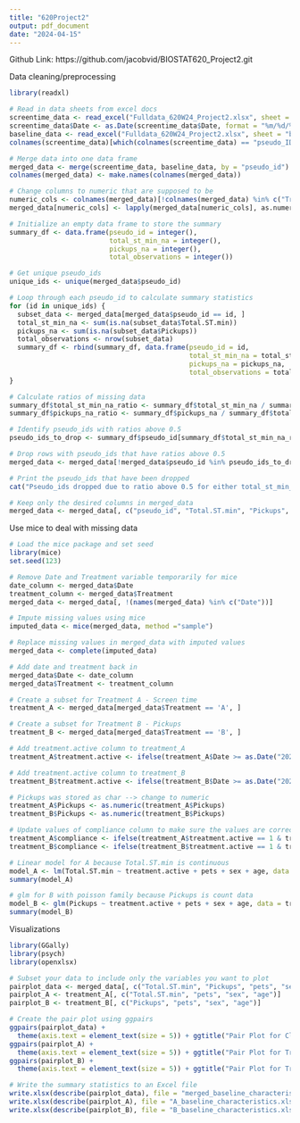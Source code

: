 ```yaml
---
title: "620Project2"
output: pdf_document
date: "2024-04-15"
---
```


Github Link: https://github.com/jacobvid/BIOSTAT620_Project2.git


Data cleaning/preprocessing
```r
library(readxl)

# Read in data sheets from excel docs
screentime_data <- read_excel("Fulldata_620W24_Project2.xlsx", sheet = "screentime")
screentime_data$Date <- as.Date(screentime_data$Date, format = "%m/%d/%Y")
baseline_data <- read_excel("Fulldata_620W24_Project2.xlsx", sheet = "baseline")
colnames(screentime_data)[which(colnames(screentime_data) == "pseudo_ID")] <- "pseudo_id"

# Merge data into one data frame
merged_data <- merge(screentime_data, baseline_data, by = "pseudo_id")
colnames(merged_data) <- make.names(colnames(merged_data))

# Change columns to numeric that are supposed to be
numeric_cols <- colnames(merged_data)[!colnames(merged_data) %in% c("Treatment", "Total.ST", "Social.ST", "team", "Date", "Day")]
merged_data[numeric_cols] <- lapply(merged_data[numeric_cols], as.numeric)

# Initialize an empty data frame to store the summary
summary_df <- data.frame(pseudo_id = integer(),
                         total_st_min_na = integer(),
                         pickups_na = integer(),
                         total_observations = integer())

# Get unique pseudo_ids
unique_ids <- unique(merged_data$pseudo_id)

# Loop through each pseudo_id to calculate summary statistics
for (id in unique_ids) {
  subset_data <- merged_data[merged_data$pseudo_id == id, ]
  total_st_min_na <- sum(is.na(subset_data$Total.ST.min))
  pickups_na <- sum(is.na(subset_data$Pickups))
  total_observations <- nrow(subset_data)
  summary_df <- rbind(summary_df, data.frame(pseudo_id = id,
                                             total_st_min_na = total_st_min_na,
                                             pickups_na = pickups_na,
                                             total_observations = total_observations))
}

# Calculate ratios of missing data
summary_df$total_st_min_na_ratio <- summary_df$total_st_min_na / summary_df$total_observations
summary_df$pickups_na_ratio <- summary_df$pickups_na / summary_df$total_observations

# Identify pseudo_ids with ratios above 0.5
pseudo_ids_to_drop <- summary_df$pseudo_id[summary_df$total_st_min_na_ratio > 0.5 | summary_df$pickups_na_ratio > 0.5]

# Drop rows with pseudo_ids that have ratios above 0.5
merged_data <- merged_data[!merged_data$pseudo_id %in% pseudo_ids_to_drop, ]

# Print the pseudo_ids that have been dropped
cat("Pseudo_ids dropped due to ratio above 0.5 for either total_st_min_na or pickups_na:\n", paste(pseudo_ids_to_drop, collapse = ", "))

# Keep only the desired columns in merged_data
merged_data <- merged_data[, c("pseudo_id", "Total.ST.min", "Pickups", "pets", "sex", "age", "Date", "Treatment")]
```


Use mice to deal with missing data
```r
# Load the mice package and set seed
library(mice)
set.seed(123)

# Remove Date and Treatment variable temporarily for mice
date_column <- merged_data$Date
treatment_column <- merged_data$Treatment
merged_data <- merged_data[, !(names(merged_data) %in% c("Date"))]

# Impute missing values using mice
imputed_data <- mice(merged_data, method ="sample")

# Replace missing values in merged_data with imputed values
merged_data <- complete(imputed_data)

# Add date and treatment back in
merged_data$Date <- date_column
merged_data$Treatment <- treatment_column
```


```r
# Create a subset for Treatment A - Screen time
treatment_A <- merged_data[merged_data$Treatment == 'A', ]

# Create a subset for Treatment B - Pickups
treatment_B <- merged_data[merged_data$Treatment == 'B', ]

# Add treatment.active column to treatment_A
treatment_A$treatment.active <- ifelse(treatment_A$Date >= as.Date("2024-03-27") & treatment_A$Date <= as.Date("2024-04-02"), 1, 0)

# Add treatment.active column to treatment_B
treatment_B$treatment.active <- ifelse(treatment_B$Date >= as.Date("2024-03-27") & treatment_B$Date <= as.Date("2024-04-02"), 1, 0)

# Pickups was stored as char --> change to numeric
treatment_A$Pickups <- as.numeric(treatment_A$Pickups)
treatment_B$Pickups <- as.numeric(treatment_B$Pickups)

# Update values of compliance column to make sure the values are correct
treatment_A$compliance <- ifelse(treatment_A$treatment.active == 1 & treatment_A$Total.ST.min <= 200, 1, 0)
treatment_B$compliance <- ifelse(treatment_B$treatment.active == 1 & treatment_B$Pickups <= 50, 1, 0)

# Linear model for A because Total.ST.min is continuous
model_A <- lm(Total.ST.min ~ treatment.active + pets + sex + age, data = treatment_A)
summary(model_A)

# glm for B with poisson family because Pickups is count data
model_B <- glm(Pickups ~ treatment.active + pets + sex + age, data = treatment_B, family = poisson)
summary(model_B)
```

Visualizations
```r
library(GGally)
library(psych)
library(openxlsx)

# Subset your data to include only the variables you want to plot
pairplot_data <- merged_data[, c("Total.ST.min", "Pickups", "pets", "sex", "age")]
pairplot_A <- treatment_A[, c("Total.ST.min", "pets", "sex", "age")]
pairplot_B <- treatment_B[, c("Pickups", "pets", "sex", "age")]

# Create the pair plot using ggpairs
ggpairs(pairplot_data) +
  theme(axis.text = element_text(size = 5)) + ggtitle("Pair Plot for Cleaned Data")
ggpairs(pairplot_A) +
  theme(axis.text = element_text(size = 5)) + ggtitle("Pair Plot for Treatment A Data")
ggpairs(pairplot_B) +
  theme(axis.text = element_text(size = 5)) + ggtitle("Pair Plot for Treatment B Data")

# Write the summary statistics to an Excel file
write.xlsx(describe(pairplot_data), file = "merged_baseline_characteristics.xlsx")
write.xlsx(describe(pairplot_A), file = "A_baseline_characteristics.xlsx")
write.xlsx(describe(pairplot_B), file = "B_baseline_characteristics.xlsx")


```

